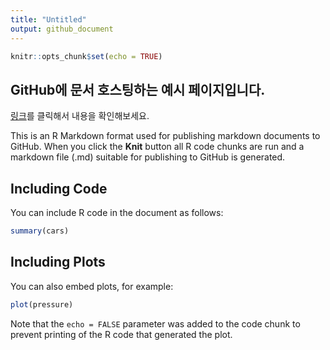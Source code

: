 ```yaml
---
title: "Untitled"
output: github_document
---
```


```r
knitr::opts_chunk$set(echo = TRUE)
```

## GitHub에 문서 호스팅하는 예시 페이지입니다.

[링크](https://mrchypark.github.io/post/r%EB%A1%9C%EB%82%98%EB%A7%8C%EC%9D%98-%EC%9B%B9%ED%8E%98%EC%9D%B4%EC%A7%80-%EB%A7%8C%EB%93%A4%EA%B8%B0-2%ED%83%84-github-pages/)를 클릭해서 내용을 확인해보세요.

This is an R Markdown format used for publishing markdown documents to GitHub. When you click the **Knit** button all R code chunks are run and a markdown file (.md) suitable for publishing to GitHub is generated.

## Including Code

You can include R code in the document as follows:

```r
summary(cars)
```

## Including Plots

You can also embed plots, for example:

```r
plot(pressure)
```

Note that the `echo = FALSE` parameter was added to the code chunk to prevent printing of the R code that generated the plot.
